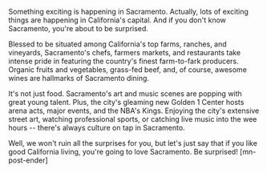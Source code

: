 Something exciting is happening in Sacramento. Actually, lots of exciting things are happening in California's capital. And if you don't know Sacramento, you're about to be surprised.

Blessed to be situated among California's top farms, ranches, and vineyards, Sacramento's chefs, farmers markets, and restaurants take intense pride in featuring the country's finest farm-to-fark producers. Organic fruits and vegetables, grass-fed beef, and, of course, awesome wines are hallmarks of Sacramento dining.

It's not just food. Sacramento's art and music scenes are popping with great young talent. Plus, the city's gleaming new Golden 1 Center hosts arena acts, major events, and the NBA's Kings. Enjoying the city's extensive street art, watching professional sports, or catching live music into the wee hours -- there's always culture on tap in Sacramento.

Well, we won't ruin all the surprises for you, but let's just say that if you like good California living, you're going to love Sacramento. Be surprised! [mn-post-ender]

